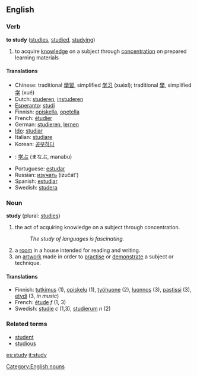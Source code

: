 ==English==

===Verb===
'''to study'''  ([[studies]], [[studied]], [[studying]])
# to acquire [[knowledge]] on a subject through [[concentration]] on prepared learning materials

====Translations====
*Chinese: traditional [[學習]], simplified [[学习]] (xuéxí); traditional [[學]], simplified [[学]] (xué)
*Dutch: [[studeren]], [[instuderen]]
*[[Esperanto]]: [[studi]]
*Finnish: [[opiskella]], [[opetella]]
*French: [[étudier]]
*German: [[studieren]], [[:de:lernen|lernen]]
*[[Ido]]: [[studiar]]
*Italian: [[studiare]]
*Korean: [[공부하다]]
*{{ja}}: [[学ぶ]] (まなぶ, manabu)
*Portuguese: [[estudar]]
*Russian: [[изучать]] (izučát')
*Spanish: [[estudiar]]
*Swedish: [[studera]]

===Noun===
'''study''' (plural: [[studies]])
# the act of acquiring knowledge on a subject through concentration.
#:''The study of languages is fascinating.''
# a [[room]] in a house intended for reading and writing.
# an [[artwork]] made in order to [[practise]] or [[demonstrate]] a subject or technique.

====Translations====
*Finnish: [[tutkimus]] (1), [[opiskelu]] (1), [[työhuone]] (2), [[luonnos]] (3), [[pastissi]] (3), [[etydi]] (3, ''in music'')
*French: [[étude]] ''f'' (1, 3)
*Swedish: [[studie]] ''c'' (1,3), [[studierum]] ''n'' (2)

===Related terms===
*[[student]]
*[[studious]]

[[Category:English nouns]]

[[es:study]]
[[it:study]]